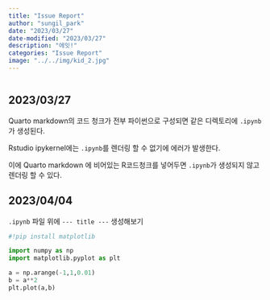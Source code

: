 ```yaml
---
title: "Issue Report"
author: "sungil_park"
date: "2023/03/27"
date-modified: "2023/03/27"
description: "에잇!"
categories: "Issue Report"
image: "../../img/kid_2.jpg"
---
```


```r
```

## 2023/03/27

Quarto markdown의 코드 청크가 전부 파이썬으로 구성되면 같은 디렉토리에 `.ipynb`가 생성된다.

Rstudio ipykernel에는 `.ipynb`를 렌더링 할 수 없기에 에러가 발생한다.

이에 Quarto markdown 에 비어있는 R코드청크를 넣어두면 `.ipynb`가 생성되지 않고 렌더링 할 수 있다.

## 2023/04/04

`.ipynb` 파일 위에 `--- title ---` 생성해보기

```python
#!pip install matplotlib
```

```python
import numpy as np
import matplotlib.pyplot as plt

a = np.arange(-1,1,0.01)
b = a**2
plt.plot(a,b)
```
